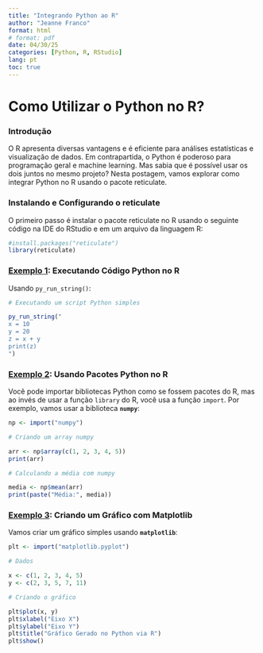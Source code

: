 ---
title: "Integrando Python ao R"
author: "Jeanne Franco"
format: html 
# format: pdf
date: 04/30/25
categories: [Python, R, RStudio]
lang: pt
toc: true
---

# Como Utilizar o Python no R?

### Introdução

O R apresenta diversas vantagens e é eficiente para análises estatísticas e visualização de dados. Em contrapartida, o Python é poderoso para programação geral e machine learning. Mas sabia que é possível usar os dois juntos no mesmo projeto? Nesta postagem, vamos explorar como integrar Python no R usando o pacote reticulate.

### Instalando e Configurando o reticulate

O primeiro passo é instalar o pacote reticulate no R usando o seguinte código na IDE do RStudio e em um arquivo da linguagem R:

```{r warning=FALSE, message=FALSE}
#install.packages("reticulate")
library(reticulate)
```

### [Exemplo 1]{.underline}: Executando Código Python no R

Usando `py_run_string()`:

```{r warning=FALSE, message=FALSE}
# Executando um script Python simples

py_run_string("
x = 10
y = 20
z = x + y
print(z)
")
```

### [Exemplo 2]{.underline}: Usando Pacotes Python no R

Você pode importar bibliotecas Python como se fossem pacotes do R, mas ao invés de usar a função `library` do R, você usa a função `import`. Por exemplo, vamos usar a biblioteca **`numpy`**:

```{r warning=FALSE, message=FALSE}
np <- import("numpy")

# Criando um array numpy

arr <- np$array(c(1, 2, 3, 4, 5))
print(arr)

# Calculando a média com numpy

media <- np$mean(arr)
print(paste("Média:", media))
```

### [Exemplo 3]{.underline}: Criando um Gráfico com Matplotlib

Vamos criar um gráfico simples usando **`matplotlib`**:

```{r warning=FALSE, message=FALSE}
plt <- import("matplotlib.pyplot")

# Dados

x <- c(1, 2, 3, 4, 5)
y <- c(2, 3, 5, 7, 11)

# Criando o gráfico

plt$plot(x, y)
plt$xlabel("Eixo X")
plt$ylabel("Eixo Y")
plt$title("Gráfico Gerado no Python via R")
plt$show()
```
